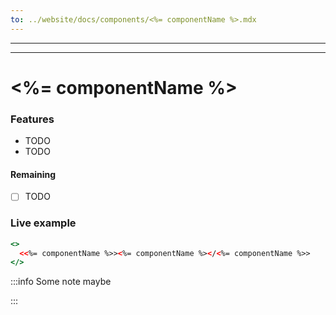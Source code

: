 ```yaml
---
to: ../website/docs/components/<%= componentName %>.mdx
---
```


---

---

# <%= componentName %>

### Features

- TODO
- TODO

#### Remaining

- [ ] TODO

### Live example

```jsx live themed
<>
  <<%= componentName %>><%= componentName %></<%= componentName %>>
</>
```

:::info Some note maybe

:::
